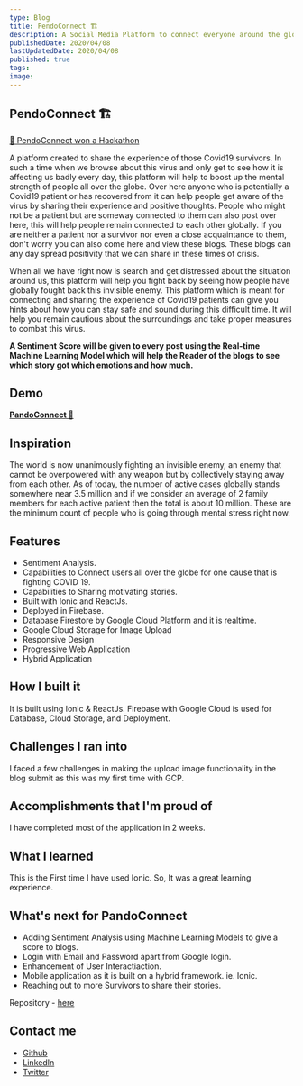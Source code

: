 ```yaml
---
type: Blog
title: PendoConnect 🏗️
description: A Social Media Platform to connect everyone around the globe 🌍 to spread awareness, motivation and support for Covid-19 😷 Patients and their families. ⚡ Hackathon Winner in DEVPOST ⚡
publishedDate: 2020/04/08
lastUpdatedDate: 2020/04/08
published: true
tags:
image: 
---
```


## PendoConnect 🏗️

[🎉 PendoConnect won a Hackathon](https://devpost.com/software/pandoconnect)

A platform created to share the experience of those Covid19 survivors. In such a time when we browse about this virus and only get to see how it is affecting us badly every day, this platform will help to boost up the mental strength of people all over the globe. Over here anyone who is potentially a Covid19 patient or has recovered from it can help people get aware of the virus by sharing their experience and positive thoughts. People who might not be a patient but are someway connected to them can also post over here, this will help people remain connected to each other globally. If you are neither a patient nor a survivor nor even a close acquaintance to them, don't worry you can also come here and view these blogs. These blogs can any day spread positivity that we can share in these times of crisis.

When all we have right now is search and get distressed about the situation around us, this platform will help you fight back by seeing how people have globally fought back this invisible enemy. This platform which is meant for connecting and sharing the experience of Covid19 patients can give you hints about how you can stay safe and sound during this difficult time. It will help you remain cautious about the surroundings and take proper measures to combat this virus.

**A Sentiment Score will be given to every post using the Real-time Machine Learning Model which will help the Reader of the blogs to see which story got which emotions and how much.**

## Demo

**[PandoConnect 🤝](https://pandoconnect-c9991.web.app/)**

<YouTubeEmbed slugHash="k_wDVkmHbDw" portraitMode />

## Inspiration

The world is now unanimously fighting an invisible enemy, an enemy that cannot be overpowered with any weapon but by collectively staying away from each other. As of today, the number of active cases globally stands somewhere near 3.5 million and if we consider an average of 2 family members for each active patient then the total is about 10 million. These are the minimum count of people who is going through mental stress right now.

## Features

- Sentiment Analysis.
- Capabilities to Connect users all over the globe for one cause that is fighting COVID 19.
- Capabilities to Sharing motivating stories.
- Built with Ionic and ReactJs.
- Deployed in Firebase.
- Database Firestore by Google Cloud Platform and it is realtime.
- Google Cloud Storage for Image Upload
- Responsive Design
- Progressive Web Application
- Hybrid Application

## How I built it

It is built using Ionic & ReactJs. Firebase with Google Cloud is used for Database, Cloud Storage, and Deployment.

## Challenges I ran into

I faced a few challenges in making the upload image functionality in the blog submit as this was my first time with GCP.

## Accomplishments that I'm proud of

I have completed most of the application in 2 weeks.

## What I learned

This is the First time I have used Ionic. So, It was a great learning experience.

## What's next for PandoConnect

- Adding Sentiment Analysis using Machine Learning Models to give a score to blogs.
- Login with Email and Password apart from Google login.
- Enhancement of User Interactiaction.
- Mobile application as it is built on a hybrid framework. ie. Ionic.
- Reaching out to more Survivors to share their stories.

Repository - [here](https://github.com/Souravdey777/PandoConnect)

## Contact me

- [Github](https://github.com/Souravdey777/)
- [LinkedIn](https://www.linkedin.com/in/souravdey777)
- [Twitter](https://twitter.com/Souravdey777)
